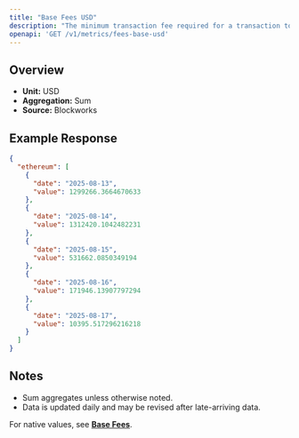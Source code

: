 ```yaml
---
title: "Base Fees USD"
description: "The minimum transaction fee required for a transaction to be included in a block"
openapi: 'GET /v1/metrics/fees-base-usd'
---
```


## Overview

- **Unit:** USD
- **Aggregation:** Sum
- **Source:** Blockworks

## Example Response

```json
{
  "ethereum": [
    {
      "date": "2025-08-13",
      "value": 1299266.3664670633
    },
    {
      "date": "2025-08-14",
      "value": 1312420.1042482231
    },
    {
      "date": "2025-08-15",
      "value": 531662.0850349194
    },
    {
      "date": "2025-08-16",
      "value": 171946.13907797294
    },
    {
      "date": "2025-08-17",
      "value": 10395.517296216218
    }
  ]
}
```

## Notes
- Sum aggregates unless otherwise noted.
- Data is updated daily and may be revised after late-arriving data.


<Note>For native values, see **[Base Fees](./fees-base)**.</Note>
